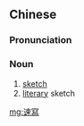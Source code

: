 ==Chinese==
{{zh-forms|s=速写}}

===Pronunciation===
{{zh-pron
|m=sùxiě
|c=cuk1 se2
|mn=qz,xm,zz:sok-siá
|cat=n
}}

===Noun===
{{zh-noun}}

# [[sketch]]
# [[literary]] sketch

[[mg:速寫]]